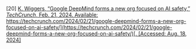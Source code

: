 \[20\]	[K. Wiggers, “Google DeepMind forms a new org focused on AI safety,” *TechCrunch*, Feb. 21, 2024\. Available:](http://paperpile.com/b/Lj1YHA/OANrS) [https://techcrunch.com/2024/02/21/google-deepmind-forms-a-new-org-focused-on-ai-safety/](https://techcrunch.com/2024/02/21/google-deepmind-forms-a-new-org-focused-on-ai-safety/)[. \[Accessed: Aug. 18, 2024\]](http://paperpile.com/b/Lj1YHA/OANrS)